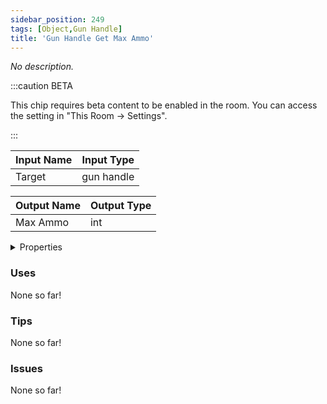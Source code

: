 ```yaml
---
sidebar_position: 249
tags: [Object,Gun Handle]
title: 'Gun Handle Get Max Ammo'
---
```


*No description.*

:::caution BETA

This chip requires beta content to be enabled in the room. You can access the setting in "This Room -> Settings".

:::


<EsbSvg />

| Input Name | Input Type |
|-----------|-----------|
| Target | gun handle |

| Output Name | Output Type |
|-----------|-----------|
| Max Ammo | int |


<details>
  <summary>Properties</summary>
  <div>
    <div>
    <table>
      <thead>
        <tr>
          <th>Is beta required?</th>
          <th>✅</th>
        </tr>
        <tr>
          <th>Is this chip a trolling risk?</th>
          <th>❌</th>
        </tr>
        <tr>
          <th>Is this chip a role assignment risk?</th>
          <th>❌</th>
        </tr>
        <tr>
          <th>Chip UUID</th>
          <th>0d6de11b-5487-4e61-9b4b-d6719b3aeb0f</th>
        </tr>
      </thead>
    </table>
    </div>
  </div>
</details>

### Uses

None so far!

### Tips

None so far!

### Issues

None so far!
